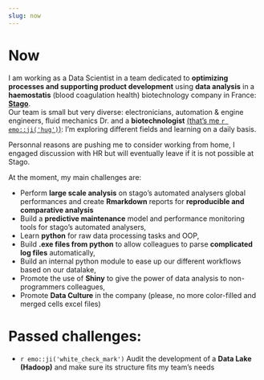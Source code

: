 ```yaml
---
slug: now
---
```

# Now

I am working as a Data Scientist in a team dedicated to **optimizing processes and supporting product development** using **data analysis** in a **haemostatis** (blood coagulation health) biotechnology company in France: [**Stago**](www.stago.com).  
Our team is small but very diverse: electronicians, automation & engine engineers, fluid mechanics Dr. and a **biotechnologist** [(that's me `r emo::ji('hug')`)](/about/index.html): I'm exploring different fields and learning on a daily basis. 

Personnal reasons are pushing me to consider working from home, I engaged discussion with HR but will eventually leave if it is not possible at Stago.

At the moment, my main challenges are:

  - Perform **large scale analysis** on stago's automated analysers global performances and create **Rmarkdown** reports for **reproducible and comparative analysis** 
  - Build a **predictive maintenance** model and performance monitoring tools for stago's automated analysers,
  - Learn **python** for raw data processing tasks and OOP,
  - Build **.exe files from python** to allow colleagues to parse **complicated log files** automatically,
  - Build an internal python module to ease up our different workflows based on our datalake,
  - Promote the use of **Shiny** to give the power of data analysis to non-programmers colleagues,
  - Promote **Data Culture** in the company (please, no more color-filled and merged cells excel files)
    
# Passed challenges:
  - `r emo::ji('white_check_mark')` Audit the development of a **Data Lake (Hadoop)** and make sure its structure fits my team's needs

